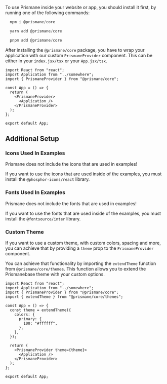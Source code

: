 To use Prismane inside your website or app, you should install it first, by running one of the following commands:

```js
  npm i @prismane/core
```

```js
  yarn add @prismane/core
```

```js
  pnpm add @prismane/core
```

After installing the `@prismane/core` package, you have to wrap your application with our custom `PrismaneProvider` component. This can be either in your `index.jsx/tsx` or your `App.jsx/tsx`.

```tsx
import React from "react";
import Application from "../somewhere";
import { PrismaneProvider } from "@prismane/core";

const App = () => {
  return (
    <PrismaneProvider>
      <Application />
    </PrismaneProvider>
  );
};

export default App;
```

## Additional Setup

### Icons Used In Examples

<Important>
  Prismane does not include the icons that are used in examples!
</Important>

If you want to use the icons that are used inside of the examples, you must install the `@phosphor-icons/react` library.

### Fonts Used In Examples

<Important>
  Prismane does not include the fonts that are used in examples!
</Important>

If you want to use the fonts that are used inside of the examples, you must install the `@fontsource/inter` library.

### Custom Theme

If you want to use a custom theme, with custom colors, spacing and more, you can achieve that by providing a `theme` prop to the `PrismaneProvider` component.

You can achieve that functionality by importing the `extendTheme` function from `@prismane/core/themes`. This function allows you to extend the Prismanebase theme with your custom options.

```tsx
import React from "react";
import Application from "../somewhere";
import { PrismaneProvider } from "@prismane/core";
import { extendTheme } from "@prismane/core/themes";

const App = () => {
  const theme = extendTheme({
    colors: {
      primary: {
        100: "#ffffff",
      },
    },
  });

  return (
    <PrismaneProvider theme={theme}>
      <Application />
    </PrismaneProvider>
  );
};

export default App;
```

